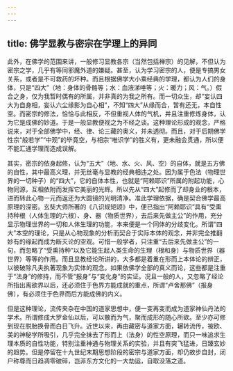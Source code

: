 ```yaml
---
---
---
```

title: 佛学显教与密宗在学理上的异同
---




此外，在佛学的范围来讲，一般修习显教各宗（当然包括禅宗）的见解，不但认为密宗之学，几乎有等同邪魔外道的嫌疑。甚至，认为学习密宗的人，便是专搞男女关系，或者是不可救药的坏种。而且根据佛学大小乘经典的学理，都认为人们的身体，只是“四大”（地：身体的骨骼等；水：血液涕唾等；火：暖力；风：气。）假合之身，仅为我暂时偶有的所属，并非真的为我之所有。而一切众生，却“妄认四大为自身相，妄认六尘缘影为自心相”，不知“四大”从缘而合，暂有还无，本自性空。而密宗的修法，恰恰与此相反，不但重视人体的气机，并且注重修炼身体，认为它是成佛的妙道。于是一般显教便视之为不经之谈。这种理论形成的观念，严格说来，对于全部佛学中，经、律、论三藏的奥义，并未透彻。而且，对于后期佛学性宗“般若学”“中观”的毕竟空，与相宗“唯识学”的胜义有，更未融会贯通，所以便不能汇通学理而造成误解。

其实，密宗的依身起修，认为“五大”（地、水、火、风、空）的自体，就是五方佛的自性，其中最高义理，并无丝毫与显教的经典相违之处。因为属于色法（物理世界的一切种子）的“四大”，它的自体本性，也就是“阿赖耶识”所属的附起功能，心物同源，互相依附而发挥它美丽的光辉。所以先从“四大”起修而了却身业的根本，进而转此心物一元而返还为大圆镜的光明清净。准此学理依据，确是契合佛学最高原理的深密。玄奘大师所著的《八识规矩颂》中，便已指出“阿赖耶识”具有“受熏持种根（人体生理的六根）、身、器（物质世界），去后来先做主公”的作用，充分显示物理世界的一切和人体生理的功能，本来便是一个同体的分歧变化。所谓“四大”本空的理论，只是从心物现象的分析而契合于实际本体的观念，并非完全推翻妙有的缘起而成为断灭论的空观。可惜一般学者，只注重“去后来先做主公”的一句，而忽略了“受熏持种”以及它能生起人类生命的生理（根和身）与物质世界（器世界）等等的作用。而且显教经论所讲的，大多都是着重在形而上本体论的辨正，以彼破除凡夫执著现象为实体的观念。如果依佛学全部的真义而论，这些都是注重于“法身”的修持，而不管“报身”与“变化身”的实证。况且一般的人，又忽略了经论所指出离欲界以后，还必须住于色界方能成就的重点，所谓“卢舍那佛”（报身佛），有必须住于色界而后方能成佛的内义。

但是这种理论，流传夹杂在中国的道家思想中，便一变再变而成为道家神仙丹法的学术。所谓修成大罗金仙以后，可以散而为气，聚而成形的随心所欲。至少亦可修到现在脱胎换骨而白日飞升。近世以来，再由藏密与道家方面，辗转流传，被欧、美的神秘学所吸引，几乎完全抹去了形而上（法身）的性空原理，而只一味追求生理本质的自性功能，特别注重神通与物理关系的实验，并且有突飞猛进，日臻玄妙的趋势。但是停留在十九世纪末期思想阶段的密宗与道家方面，却仍故步自封，闭户称尊而日趋凋零破碎，岂非东方文化的一大劫运，自取没落之道。